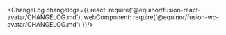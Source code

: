 
<Meta title="Data/Avatar/Changelog" />

<ChangeLog changelogs={{
  react: require('@equinor/fusion-react-avatar/CHANGELOG.md'), 
  webComponent: require('@equinor/fusion-wc-avatar/CHANGELOG.md')
}}/>



